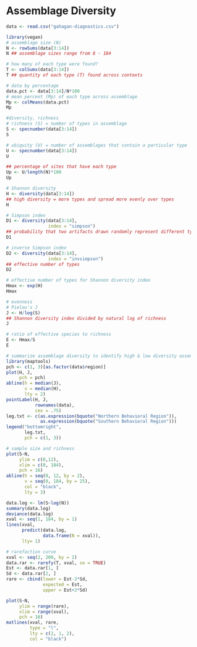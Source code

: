 # Assemblage Diversity

```r
data <- read.csv("gahagan-diagnostics.csv")

library(vegan)
# assemblage size (N)
N <- rowSums(data[3:14])
N ## assemblage sizes range from 8 - 184

# how many of each type were found?
T <- colSums(data[3:14])
T ## quantity of each type (T) found across contexts

# data by percentage
data.pct <- data[3:14]/N*100
# mean percent (Mp) of each type across assemblage
Mp <- colMeans(data.pct)
Mp

#diversity, richness
# richness (S) = number of types in assemblage
S <- specnumber(data[3:14])
S

# ubiquity (U) = number of assemblages that contain a particular type
U <- specnumber(data[3:14])
U

## percentage of sites that have each type
Up <- U/length(N)*100
Up

# Shannon diversity
H <- diversity(data[3:14])
## high diversity = more types and spread more evenly over types
H

# Simpson index
D1 <- diversity(data[3:14], 
                index = "simpson")
## probability that two artifacts drawn randomly represent different types
D1

# inverse Simpson index
D2 <- diversity(data[3:14], 
                index = "invsimpson")
## effective number of types
D2

# effective number of types for Shannon diversity index
Hmax <- exp(H)
Hmax

# evenness
# Pielou's J
J <- H/log(S)
## Shannon diversity index divided by natural log of richness
J

# ratio of effective species to richness
E <- Hmax/S
E

# summarize assemblage diversity to identify high & low diversity assemblages
library(maptools)
pch <- c(1, 3)[as.factor(data$region)]
plot(H, J, 
     pch = pch)
abline(h = median(J), 
       v = median(H), 
       lty = 2)
pointLabel(H, J, 
           rownames(data), 
           cex = .75)
leg.txt <- c(as.expression(bquote("Northern Behavioral Region")), 
             as.expression(bquote("Southern Behavioral Region")))
legend("bottomright", 
       leg.txt, 
       pch = c(1, 3))

# sample size and richness
plot(S~N, 
     ylim = c(0,12), 
     xlim = c(0, 184), 
     pch = 16)
abline(h = seq(0, 12, by = 2), 
       v = seq(0, 184, by = 25), 
       col = "black", 
       lty = 3)

data.log <- lm(S~log(N))
summary(data.log)
deviance(data.log)
xval <- seq(1, 184, by = 1)
lines(xval, 
      predict(data.log,
              data.frame(N = xval)),
      lty= 1)

# rarefaction curve
xval <- seq(2, 200, by = 2)
data.rar <- rarefy(T, xval, se = TRUE)
Est <- data.rar[1, ]
Sd <- data.rar[2, ]
rare <- cbind(lower = Est-2*Sd, 
              expected = Est, 
              upper = Est+2*Sd)

plot(S~N, 
     ylim = range(rare), 
     xlim = range(xval), 
     pch = 16)
matlines(xval, rare, 
         type = "l", 
         lty = c(2, 1, 2), 
         col = "black")
```
